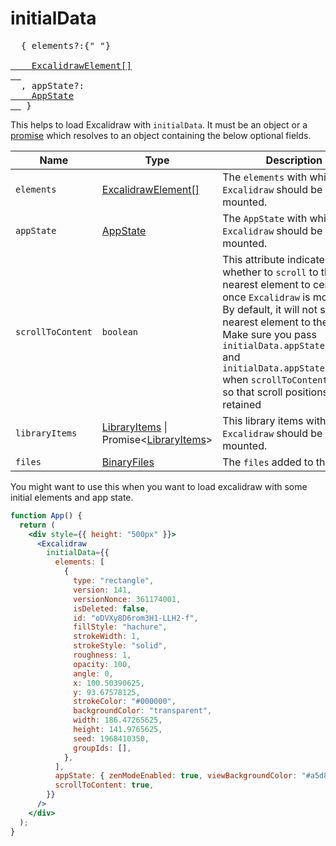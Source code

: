 # initialData

<pre>
  &#123; elements?:{" "}
  <a href="https://github.com/excalidraw/excalidraw/blob/master/packages/excalidraw/element/types.ts#L114">
    ExcalidrawElement[]
  </a>
  , appState?: <a href="https://github.com/excalidraw/excalidraw/blob/master/packages/excalidraw/types.ts#L95">
    AppState
  </a> &#125;
</pre>

This helps to load Excalidraw with `initialData`. It must be an object or a [promise](https://developer.mozilla.org/en-US/docs/Web/JavaScript/Reference/Global_Objects/Promise/Promise) which resolves to an object containing the below optional fields.

| Name | Type | Description |
| --- | --- | --- |
| `elements` | [ExcalidrawElement[]](https://github.com/excalidraw/excalidraw/blob/master/packages/excalidraw/element/types.ts#L114) | The `elements` with which `Excalidraw` should be mounted. |
| `appState` | [AppState](https://github.com/excalidraw/excalidraw/blob/master/packages/excalidraw/types.ts#L95) | The `AppState` with which `Excalidraw` should be mounted. |
| `scrollToContent` | `boolean` | This attribute indicates whether to `scroll` to the nearest element to center once `Excalidraw` is mounted. By default, it will not scroll the nearest element to the center. Make sure you pass `initialData.appState.scrollX` and `initialData.appState.scrollY` when `scrollToContent` is false so that scroll positions are retained |
| `libraryItems` | [LibraryItems](https://github.com/excalidraw/excalidraw/blob/master/packages/excalidraw/types.ts#L247) &#124; Promise&lt;[LibraryItems](https://github.com/excalidraw/excalidraw/blob/master/packages/excalidraw/types.ts#L200)&gt; | This library items with which `Excalidraw` should be mounted. |
| `files` | [BinaryFiles](https://github.com/excalidraw/excalidraw/blob/master/packages/excalidraw/types.ts#L82) | The `files` added to the scene. |

You might want to use this when you want to load excalidraw with some initial elements and app state.

```jsx live
function App() {
  return (
    <div style={{ height: "500px" }}>
      <Excalidraw
        initialData={{
          elements: [
            {
              type: "rectangle",
              version: 141,
              versionNonce: 361174001,
              isDeleted: false,
              id: "oDVXy8D6rom3H1-LLH2-f",
              fillStyle: "hachure",
              strokeWidth: 1,
              strokeStyle: "solid",
              roughness: 1,
              opacity: 100,
              angle: 0,
              x: 100.50390625,
              y: 93.67578125,
              strokeColor: "#000000",
              backgroundColor: "transparent",
              width: 186.47265625,
              height: 141.9765625,
              seed: 1968410350,
              groupIds: [],
            },
          ],
          appState: { zenModeEnabled: true, viewBackgroundColor: "#a5d8ff" },
          scrollToContent: true,
        }}
      />
    </div>
  );
}
```
